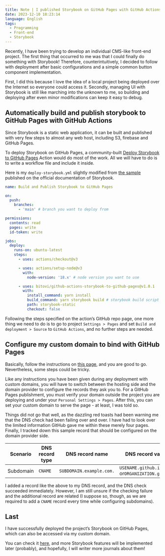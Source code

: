 ```yaml
---
title: Note | I published Storybook on GitHub Pages with GitHub Actions using a custom domain
date: 2023-12-10 18:23:14
language: English
tags:
  - Programming
  - Front-end
  - Storybook
---
```


Recently, I have been trying to develop an individual CMS-like front-end project. The first thing that occurred to me was that I could finally do something with Storybook! Therefore, counterintuitively, I decided to follow with deployment after basic configurations and a simple common button component implementation.

First, I did this because I love the idea of a local project being deployed over the Internet so everyone could access it. Secondly, managing UI with Storybook is still like marching into the unknown to me, so building and deploying after even minor modifications can keep it easy to debug.

## Automatically build and publish storybook to GitHub Pages with GitHub Actions

Since Storybook is a static web application, it can be built and published with very few steps to almost any web host, including S3, firebase and GitHub Pages.

To deploy Storybook on GitHub Pages, a community-built [Deploy Storybook to GitHub Pages](https://github.com/bitovi/github-actions-storybook-to-github-pages) Action would do most of the work. All we will have to do is to write a workflow file and include it inside.

Here is my `deploy-storybook.yml` slightly modified from [the sample](https://storybook.js.org/docs/sharing/publish-storybook#github-pages) published on the official documentation of Storybook.

```yml
name: Build and Publish Storybook to GitHub Pages

on:
  push:
    branches:
      - 'main' # branch you want to deploy from

permissions:
  contents: read
  pages: write
  id-token: write

jobs:
  deploy:
    runs-on: ubuntu-latest
    steps:
      - uses: actions/checkout@v3

      - uses: actions/setup-node@v3
        with:
          node-version: '18.x' # node version you want to use

      - uses: bitovi/github-actions-storybook-to-github-pages@v1.0.1
        with:
          install_command: yarn install
          build_command: yarn storybook build # storybook build script defined in your package.json
          path: storybook-static
          checkout: false
```

Following the steps specified on the action’s GitHub repo page, one more thing we need to do is to go to project `Settings > Pages` and set `Build and deployment > Source` to `GitHub Actions`, and no further steps are needed.

## Configure my custom domain to bind with GitHub Pages

Basically, follow the instructions on [this page](https://docs.github.com/en/pages/configuring-a-custom-domain-for-your-github-pages-site), and you are good to go. Nevertheless, some steps could be tricky.

Like any instructions you have been given during any deployment with custom domains, you will have to switch between the hosting side and the domain provider to configure the records they ask you to.
For a GitHub Pages publishment, you must verify your domain outside the project you are deploying and under your `Personal Settings > Pages`. After this, you can set your custom domain to serve the page - at least, I was told so.

Things did not go that well, as the dazzling red toasts had been warning me that the DNS check had been failing over and over. I have had to look over the limited information GitHub gave me within these merely four pages. Finally, I tracked down this sample record that should be configured on the domain provider side.

| Scenario  | DNS record type | DNS record name          | DNS record value(s)                            |
| --------- | --------------- | ------------------------ | ---------------------------------------------- |
| Subdomain | `CNAME`         | `SUBDOMAIN.example.com.` | `USENAME.github.io` or`ORGANIZATION.github.io` |

I added a record like the above to my DNS record, and the DNS check succeeded immediately. However, I am still unsure if the checking failure and the additional record are related (I suppose so, though, as we are required to add a `CNAME` record every time while configuring subdomains).

## Last

I have successfully deployed the project’s Storybook on GitHub Pages, which can also be accessed via my custom domain.

You can check it [here](https://aas-storybook.yuancong.space/), and more Storybook features will be implemented later (probably), and hopefully, I will writer more journals about them!
